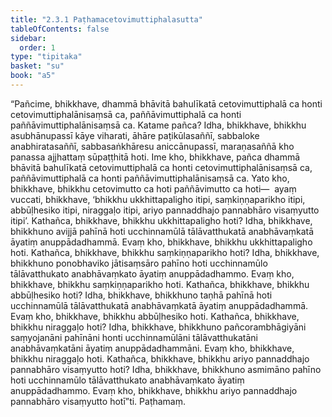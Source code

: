 ```yaml
---
title: "2.3.1 Paṭhamacetovimuttiphalasutta"
tableOfContents: false
sidebar:
  order: 1
type: "tipitaka"
basket: "su"
book: "a5"
---
```



<DynamicBreadcrumb />

<Division number="71" book="a5" bookNo="16" page="74">

<Paragraph number="428" book="a5">
“Pañcime, bhikkhave, dhammā bhāvitā bahulīkatā cetovimuttiphalā ca honti cetovimuttiphalānisaṃsā ca, paññāvimuttiphalā ca honti paññāvimuttiphalānisaṃsā ca.
</Paragraph>

<Paragraph number="429" book="a5">
Katame pañca? Idha, bhikkhave, bhikkhu asubhānupassī kāye viharati, āhāre paṭikūlasaññī, sabbaloke anabhiratasaññī, sabbasaṅkhāresu aniccānupassī, maraṇasaññā kho panassa ajjhattaṃ sūpaṭṭhitā hoti. Ime kho, bhikkhave, pañca dhammā bhāvitā bahulīkatā cetovimuttiphalā ca honti cetovimuttiphalānisaṃsā ca, paññāvimuttiphalā ca honti paññāvimuttiphalānisaṃsā ca. Yato kho, bhikkhave, bhikkhu cetovimutto ca hoti paññāvimutto ca hoti—  ayaṃ vuccati, bhikkhave, ‘bhikkhu ukkhittapaligho itipi, saṃkiṇṇaparikho itipi, abbūḷhesiko itipi, niraggaḷo itipi, ariyo pannaddhajo pannabhāro visaṃyutto itipi’.
</Paragraph>

<Paragraph number="430" book="a5">
Kathañca, bhikkhave, bhikkhu ukkhittapaligho hoti? Idha, bhikkhave, bhikkhuno avijjā pahīnā hoti ucchinnamūlā tālāvatthukatā anabhāvaṃkatā āyatiṃ anuppādadhammā. Evaṃ kho, bhikkhave, bhikkhu ukkhittapaligho hoti.
</Paragraph>

<Paragraph number="431" book="a5">
Kathañca, bhikkhave, bhikkhu saṃkiṇṇaparikho hoti? Idha, bhikkhave, bhikkhuno ponobhaviko jātisaṃsāro pahīno hoti ucchinnamūlo tālāvatthukato anabhāvaṃkato āyatiṃ anuppādadhammo. Evaṃ kho, bhikkhave, bhikkhu saṃkiṇṇaparikho hoti.
</Paragraph>

<Paragraph number="432" book="a5">
Kathañca, bhikkhave, bhikkhu abbūḷhesiko hoti? Idha, bhikkhave, bhikkhuno taṇhā pahīnā hoti ucchinnamūlā tālāvatthukatā anabhāvaṃkatā āyatiṃ anuppādadhammā. Evaṃ kho, bhikkhave, bhikkhu abbūḷhesiko hoti.
</Paragraph>

<Paragraph number="433" book="a5">
Kathañca, bhikkhave, bhikkhu niraggaḷo hoti? Idha, bhikkhave, bhikkhuno pañcorambhāgiyāni saṃyojanāni pahīnāni honti ucchinnamūlāni tālāvatthukatāni anabhāvaṃkatāni āyatiṃ anuppādadhammāni. Evaṃ kho, bhikkhave, bhikkhu niraggaḷo hoti.
</Paragraph>

<Paragraph number="434" book="a5">
Kathañca, bhikkhave, bhikkhu ariyo pannaddhajo pannabhāro visaṃyutto hoti? Idha, bhikkhave, bhikkhuno asmimāno pahīno hoti ucchinnamūlo tālāvatthukato anabhāvaṃkato āyatiṃ anuppādadhammo. Evaṃ kho, bhikkhave, bhikkhu ariyo pannaddhajo pannabhāro visaṃyutto hotī”ti.

</Paragraph>
</Division>

<Paragraph number="435" type="center" book="a5">
Paṭhamaṃ.
</Paragraph>